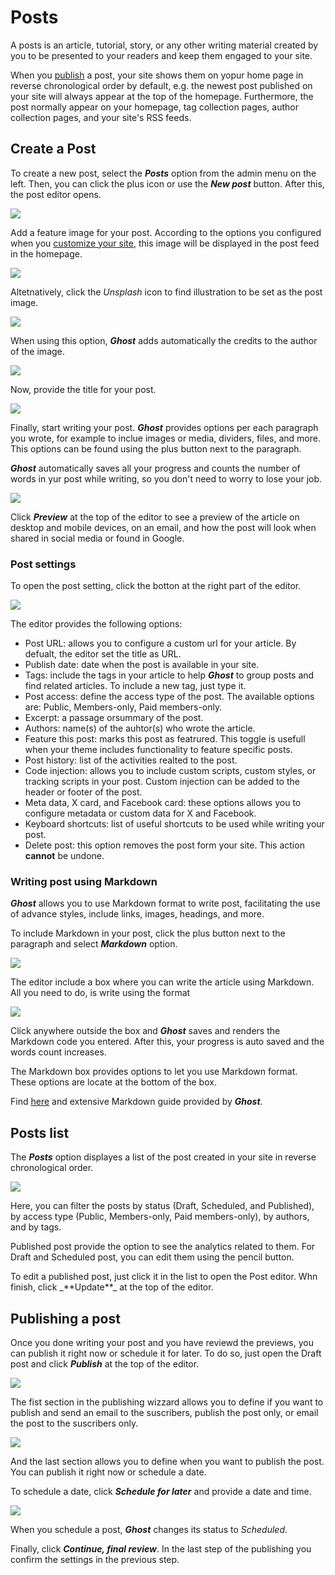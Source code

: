 
# Posts

A posts is an article, tutorial, story, or any other writing material created by you to be presented to your readers and keep them engaged to your site.

When you [publish](#) a post, your site shows them on yopur home page in reverse chronological order by default, e.g. the newest post published on your site will always appear at the top of the homepage. Furthermore, the post normally appear on your homepage, tag collection pages, author collection pages, and your site's RSS feeds.

## Create a Post

To create a new post, select the _**Posts**_ option from the admin menu on the left. Then, you can click the plus icon or use the _**New post**_ button. After this, the post editor opens.

![](/images/ghost019.png)

Add a feature image for your post. According to the options you configured when you [customize your site](/ghost/customize-site), this image will be displayed in the post feed in the homepage. 

![](/images/ghost020.png)

Altetnatively, click the _Unsplash_ icon to find illustration to be set as the post image.

![](/images/ghost021.png)

When using this option, _**Ghost**_ adds automatically the credits to the author of the image.

![](/images/ghost022.png)

Now, provide the title for your post.

![](/images/ghost023.png)

Finally, start writing your post. _**Ghost**_ provides options per each paragraph you wrote, for example to inclue images or media, dividers, files, and more. This options can be found using the plus button next to the paragraph.

_**Ghost**_ automatically saves all your progress and counts the number of words in yur post while writing, so you don't need to worry to lose your job.

![](/images/ghost024.png)

Click _**Preview**_ at the top of the editor to see a preview of the article on desktop and mobile devices, on an email, and how the post will look when shared in social media or found in Google.

### Post settings
To open the post setting, click the botton at the right part of the editor.

![](/images/ghost028.png)

The editor provides the following options:

* Post URL: allows you to configure a custom url for your article. By defualt, the editor set the title as URL.
* Publish date: date when the post is available in your site.
* Tags: include the tags in your article to help _**Ghost**_ to group posts and find related articles. To include a new tag, just type it.
* Post access: define the access type of the post. The available options are: Public, Members-only, Paid members-only.
* Excerpt: a passage orsummary of the post.
* Authors: name(s) of the auhtor(s) who wrote the article.
* Feature this post: marks this post as featrured. This toggle is usefull when your theme includes functionality to feature specific posts.
* Post history: list of the activities realted to the post.
* Code injection: allows you to include custom scripts, custom styles, or tracking scripts in your post. Custom injection can be added to the header or footer of the post.
* Meta data, X card, and Facebook card: these options allows you to configure metadata or custom data for X and Facebook.
* Keyboard shortcuts: list of useful shortcuts to be used while writing your post.
* Delete post: this option removes the post form your site. This action **cannot** be undone.

### Writing post using Markdown

_**Ghost**_ allows you to use Markdown format to write post, facilitating the use of advance styles, include links, images, headings, and more.

To include Markdown in your post, click the plus button next to the paragraph and select _**Markdown**_ option.

![](/images/ghost025.png)

The editor include a box where you can write the article using Markdown. All you need to do, is write using the format

![](/images/ghost026.png)

Click anywhere outside the box and _**Ghost**_ saves and renders the Markdown code you entered. After this, your progress is auto saved and the words count increases.

<Callout type="info">
  The Markdown box provides options to let you use Markdown format. These options are locate at the bottom of the box.

  Find [here](https://ghost.org/help/using-markdown/) and extensive Markdown guide provided by _**Ghost**_.
</Callout>

## Posts list

The _**Posts**_ option displayes a list of the post created in your site in reverse chronological order.

![](/images/ghost027.png)

Here, you can filter the posts by status (Draft, Scheduled, and Published), by access type (Public, Members-only, Paid members-only), by authors, and by tags.

Published post provide the option to see the analytics related to them. For Draft and Scheduled post, you can edit them using the pencil button.

<Callout type="info">
  To edit a published post, just click it in the list to open the Post editor. Whn finish, click _**Update**_ at the top of the editor.
</Callout>

## Publishing a post

Once you done writing your post and you have reviewd the previews, you can publish it right now or schedule it for later. To do so, just open the Draft post and click _**Publish**_ at the top of the editor.

![](/images/ghost029.png)

The fist section in the publishing wizzard allows you to define if you want to publish and send an email to the suscribers, publish the post only, or email the post to the suscribers only.

![](/images/ghost030.png)

And the last section allows you to define when you want to publish the post. You can publish it right now or schedule a date.

To schedule a date, click _**Schedule for later**_ and provide a date and time.

![](/images/ghost031.png)

When you schedule a post, _**Ghost**_ changes its status to _Scheduled_.

Finally, click _**Continue, final review**_. In the last step of the publishing you confirm the settings in the previous step.